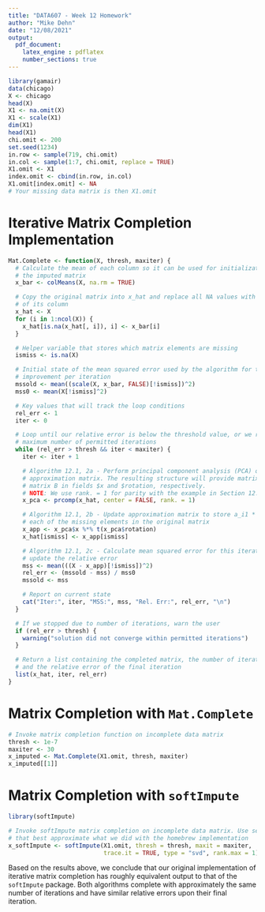 ```yaml
---
title: "DATA607 - Week 12 Homework"
author: "Mike Dehn"
date: "12/08/2021"
output:
  pdf_document:
    latex_engine : pdflatex
    number_sections: true
---
```


```r
library(gamair)
data(chicago)
X <- chicago
head(X)
X1 <- na.omit(X)
X1 <- scale(X1)
dim(X1)
head(X1)
chi.omit <- 200
set.seed(1234)
in.row <- sample(719, chi.omit)
in.col <- sample(1:7, chi.omit, replace = TRUE)
X1.omit <- X1
index.omit <- cbind(in.row, in.col)
X1.omit[index.omit] <- NA
# Your missing data matrix is then X1.omit
```

# Iterative Matrix Completion Implementation

```r
Mat.Complete <- function(X, thresh, maxiter) {
  # Calculate the mean of each column so it can be used for initialization of
  # the imputed matrix
  x_bar <- colMeans(X, na.rm = TRUE)

  # Copy the original matrix into x_hat and replace all NA values with the mean
  # of its column
  x_hat <- X
  for (i in 1:ncol(X)) {
    x_hat[is.na(x_hat[, i]), i] <- x_bar[i]
  }

  # Helper variable that stores which matrix elements are missing
  ismiss <- is.na(X)

  # Initial state of the mean squared error used by the algorithm for tracking
  # improvement per iteration
  mssold <- mean((scale(X, x_bar, FALSE)[!ismiss])^2)
  mss0 <- mean(X[!ismiss]^2)

  # Key values that will track the loop conditions
  rel_err <- 1
  iter <- 0

  # Loop until our relative error is below the threshold value, or we reach the
  # maximum number of permitted iterations
  while (rel_err > thresh && iter < maxiter) {
    iter <- iter + 1

    # Algorithm 12.1, 2a - Perform principal component analysis (PCA) on the
    # approximation matrix. The resulting structure will provide matrix A and
    # matrix B in fields $x and $rotation, respectively.
    # NOTE: We use rank. = 1 for parity with the example in Section 12.5.2
    x_pca <- prcomp(x_hat, center = FALSE, rank. = 1)

    # Algorithm 12.1, 2b - Update approximation matrix to store a_i1 * b_i1 for
    # each of the missing elements in the original matrix
    x_app <- x_pca$x %*% t(x_pca$rotation)
    x_hat[ismiss] <- x_app[ismiss]

    # Algorithm 12.1, 2c - Calculate mean squared error for this iteration and
    # update the relative error
    mss <- mean(((X - x_app)[!ismiss])^2)
    rel_err <- (mssold - mss) / mss0
    mssold <- mss

    # Report on current state
    cat("Iter:", iter, "MSS:", mss, "Rel. Err:", rel_err, "\n")
  }

  # If we stopped due to number of iterations, warn the user
  if (rel_err > thresh) {
    warning("solution did not converge within permitted iterations")
  }

  # Return a list containing the completed matrix, the number of iterations,
  # and the relative error of the final iteration
  list(x_hat, iter, rel_err)
}
```

# Matrix Completion with `Mat.Complete`

```r
# Invoke matrix completion function on incomplete data matrix
thresh <- 1e-7
maxiter <- 30
x_imputed <- Mat.Complete(X1.omit, thresh, maxiter)
x_imputed[[1]]
```

# Matrix Completion with `softImpute`

```r
library(softImpute)

# Invoke softImpute matrix completion on incomplete data matrix. Use settings
# that best approximate what we did with the homebrew implementation
x_softImpute <- softImpute(X1.omit, thresh = thresh, maxit = maxiter,
                           trace.it = TRUE, type = "svd", rank.max = 1)
```

Based on the results above, we conclude that our original implementation of
iterative matrix completion has roughly equivalent output to that of the
`softImpute` package. Both algorithms complete with approximately the same
number of iterations and have similar relative errors upon their final
iteration.